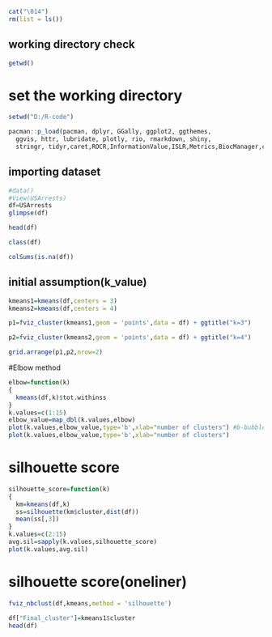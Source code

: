 

```{r}
cat("\014")
rm(list = ls())
```

## working directory check

```{r}
getwd()

```
# set the working directory

```{r}
setwd("D:/R-code")
```

```{r}
pacman::p_load(pacman, dplyr, GGally, ggplot2, ggthemes, 
  ggvis, httr, lubridate, plotly, rio, rmarkdown, shiny, 
  stringr, tidyr,caret,ROCR,InformationValue,ISLR,Metrics,BiocManager,cluster,factoextra,gridExtra,purrr)
```
## importing dataset

```{r}
#data()
#View(USArrests)
df=USArrests
glimpse(df)
```

```{r}
head(df)
```

```{r}
class(df)
```
```{r}
colSums(is.na(df))
```
## initial assumption(k_value)
```{r}
kmeans1=kmeans(df,centers = 3)
kmeans2=kmeans(df,centers = 4)
```

```{r}
p1=fviz_cluster(kmeans1,geom = 'points',data = df) + ggtitle("k=3")
```

```{r}
p2=fviz_cluster(kmeans2,geom = 'points',data = df) + ggtitle("k=4")
```

```{r}
grid.arrange(p1,p2,nrow=2)
```
#Elbow method
```{r}
elbow=function(k)
{
  kmeans(df,k)$tot.withinss
}
k.values=c(1:15)
elbow_value=map_dbl(k.values,elbow)
plot(k.values,elbow_value,type='b',xlab="number of clusters") #b-bubble
plot(k.values,elbow_value,type='b',xlab="number of clusters") 
```
# silhouette score
```{r}
silhouette_score=function(k)
{
  km=kmeans(df,k)
  ss=silhouette(km$cluster,dist(df))
  mean(ss[,3])
}
k.values=c(2:15)
avg.sil=sapply(k.values,silhouette_score)
plot(k.values,avg.sil)
```
# silhouette score(oneliner)
```{r}
fviz_nbclust(df,kmeans,method = 'silhouette')
```

```{r}
df["Final_cluster"]=kmeans1$cluster
head(df)
```









